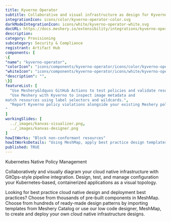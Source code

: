 ```yaml
---
title: Kyverno Operator
subtitle: Collaborative and visual infrastructure as design for Kyverno Operator
integrationIcon: icons/color/kyverno-operator-color.svg
darkModeIntegrationIcon: icons/white/kyverno-operator-white.svg
docURL: https://docs.meshery.io/extensibility/integrations/kyverno-operator
description: 
category: Provisioning
subcategory: Security & Compliance
registrant: Artifact Hub
components: [
\{
"name": "kyverno-operator",
"colorIcon": "icons/components/kyverno-operator/icons/color/kyverno-operator-color.svg",
"whiteIcon": "icons/components/kyverno-operator/icons/white/kyverno-operator-white.svg",
"description": "",
\}]
featureList: [
  "Use Meshery&ldquos GitHub Actions to test policies and validate resources without need for the Kyverno CLI.",
  "Use Meshery with Kyverno to inspect image metadata and 
match resources using label selectors and wildcards.",
  "Report Kyverno policy violations alongside your existing Meshery policy reports.
"
]
workingSlides: [
  ../_images/kanvas-visualizer.png,
  ../_images/kanvas-designer.png
]
howItWorks: "Block non-conformant resources"
howItWorksDetails: "Using MeshMap, apply best practice design templates for admission control over non-conformant resources."
published: TRUE
---
```

<p>
Kubernetes Native Policy Management
</p>
<p>
    Collaboratively and visually diagram your cloud native infrastructure with GitOps-style pipeline integration. Design, test, and manage configuration your Kubernetes-based, containerized applications as a visual topology.
</p>
<p>
    Looking for best practice cloud native design and deployment best practices? Choose from thousands of pre-built components in MeshMap. Choose from hundreds of ready-made design patterns by importing templates from Meshery Catalog or use our low code designer, MeshMap, to create and deploy your own cloud native infrastructure designs.
</p>
